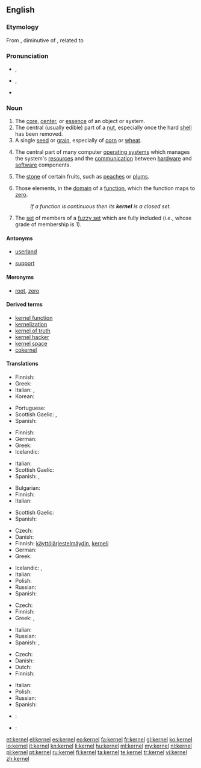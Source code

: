 {{wikipedia|dab=kernel}}
==English==

===Etymology===
From {{etyl|ang}} {{term|cyrnel|lang=ang}}, diminutive of {{term|corn||seed|lang=ang}}, related to {{etyl|non}} {{term|kjarni||kernel|lang=non}}

===Pronunciation===
* {{a|UK}} {{IPA|/ˈkɜː(ɹ).nəl/}}, {{X-SAMPA|/"k3:(r).n@l/}}
*: {{rhymes|ɜː(r)nəl}}
* {{a|US}} {{IPA|/ˈkɝnəl/}}, {{X-SAMPA|/"k3`n@l/}}
* {{homophones|colonel}}

===Noun===
{{en-noun}}

# The [[core]], [[center]], or [[essence]] of an object or system.
# The central (usually edible) part of a [[nut]], especially once the hard [[shell]] has been removed.
# A single [[seed]] or [[grain]], especially of [[corn]] or [[wheat]].
# {{computing}} The central part of many computer [[operating system]]s which manages the system's [[resource]]s and the [[communication]] between [[hardware]] and [[software]] components.
# {{US}} The [[stone]] of certain fruits, such as [[peach]]es or [[plum]]s.
# {{algebra}} Those elements, in the [[domain]] of a [[function]], which the function maps to [[zero]].
#: ''If a function is continuous then its '''kernel''' is a closed set.''
# {{context|fuzzy set theory}} The [[set]] of members of a [[fuzzy set]] which are fully included (i.e., whose grade of membership is 1).

====Antonyms====
* {{sense|computing}} [[userland]]
* {{sense|algebra}} [[support]]

====Meronyms====
* {{sense|algebra}} [[root]], [[zero]]

====Derived terms====
* [[kernel function]]
* [[kernelization]]
* [[kernel of truth]]
* [[kernel hacker]]
* [[kernel space]]
* [[cokernel]]

====Translations====
{{trans-top|core or essence of an object or system}}
* Finnish: {{t+|fi|ydin}}
* Greek: {{t|el|πυρήνας|m|tr=pyrínas|sc=Grek}}
* Italian: {{t+|it|nucleo|m}},  {{t+|it|nocciolo|m}}
* Korean: {{t+|ko|핵심|tr=hexim|sc=Hang}}
{{trans-mid}}
* Portuguese: {{t+|pt|cerne|m}}
* Scottish Gaelic: {{t-|gd|eitean|m}}, {{t-|gd|cridhe|m}}
* Spanish: {{t+|es|núcleo|m}}
{{trans-bottom}}

{{trans-top|central part of a nut}}
* Finnish: {{t+|fi|pähkinä}}
* German: {{t+|de|Kern|m}}
* Greek: {{t|el|πυρήνας|m|tr=pyrínas|sc=Grek}}
* Icelandic: {{t+|is|kjarni|m}}
{{trans-mid}}
* Italian: {{t+|it|gheriglio|m}}
* Scottish Gaelic: {{t-|gd|eitean|m}}
* Spanish: {{t+|es|almendra|f}}, {{t+|es|núcleo|m}}
{{trans-bottom}}

{{trans-top|single seed of corn or wheat}}
* Bulgarian: {{t+|bg|зърно|tr=zărnó|sc=Cyrl}}
* Finnish: {{t+|fi|jyvä}}
* Italian: {{t+|it|chicco|m}}
{{trans-mid}}
* Scottish Gaelic: {{t-|gd|sìol|m}}
* Spanish: {{t+|es|grano|m}}
{{trans-bottom}}

{{trans-top|central part of many computer operating systems}}
* Czech: {{t+|cs|jádro|n}}
* Danish: {{t-|da|kerne|c}}
* Finnish: [[käyttöjärjestelmäydin]], [[kerneli]]
* German: {{t-|de|Betriebssystemkern|m}}
* Greek: {{t+|el|πυρήνας|m|tr=pirínas}}
{{trans-mid}}
* Icelandic: {{t+|is|kjarni|m}}, {{t-|is|stýrikjarni|m}}
* Italian: {{t+|it|kernel|m}}
* Polish: {{t+|pl|jądro|n}}
* Russian: {{t+|ru|ядро|n|tr=jadró}}
* Spanish: {{t+|es|núcleo}}
{{trans-bottom}}

{{trans-top|stone of certain fruits, such as peaches or plums}}
* Czech: {{t-|cs|pecka|f}}
* Finnish: {{t+|fi|kivi}}
* Greek: {{t+|el|πυρήνας|m|tr=pirínas}},  {{t+|el|κουκούτσι|n|tr=koukoútsi}}
{{trans-mid}}
* Italian: {{t+|it|nocciolo|m}}
* Russian: {{t+|ru|косточка|f|tr=kóstočka}}
* Spanish: {{t+|es|hueso|m}}, {{t+|es|núcleo|m}}
{{trans-bottom}}

{{trans-top|(algebra) set of elements mapped to zero}}
* Czech: {{t+|cs|jádro|n}}
* Danish: {{t-|da|kerne|c}}
* Dutch: {{t+|nl|kern|m|f}}
* Finnish: {{t+|fi|ydin}}
{{trans-mid}}
* Italian: {{t+|it|nucleo|m}}
* Polish: {{t+|pl|jądro|n}}
* Russian: {{t+|ru|ядро|n|tr=jadró}}
* Spanish: {{t+|es|núcleo|m}}
{{trans-bottom}}

{{checktrans-top}}
* {{ttbc|eo}}: {{t-|eo|kerno|xs=Esperanto}}
{{trans-mid}}
* {{ttbc|ka}}: {{t-|ka|მარცვალი|tr=marc'vali}}
{{trans-bottom}}

[[et:kernel]]
[[el:kernel]]
[[es:kernel]]
[[eo:kernel]]
[[fa:kernel]]
[[fr:kernel]]
[[gl:kernel]]
[[ko:kernel]]
[[io:kernel]]
[[it:kernel]]
[[kn:kernel]]
[[li:kernel]]
[[hu:kernel]]
[[ml:kernel]]
[[my:kernel]]
[[nl:kernel]]
[[pl:kernel]]
[[pt:kernel]]
[[ru:kernel]]
[[fi:kernel]]
[[ta:kernel]]
[[te:kernel]]
[[tr:kernel]]
[[vi:kernel]]
[[zh:kernel]]